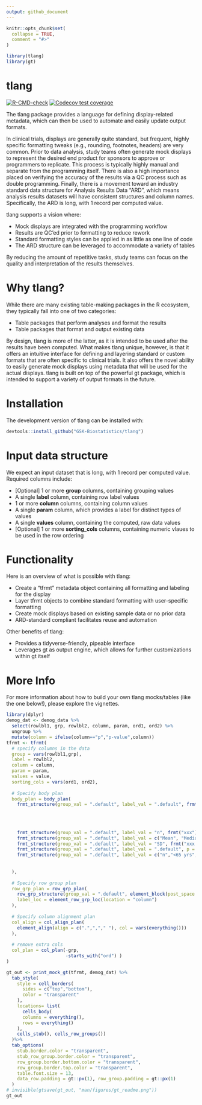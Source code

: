 ```yaml
---
output: github_document
---
```


```r
knitr::opts_chunk$set(
  collapse = TRUE,
  comment = "#>"
)
```

```r
library(tlang)
library(gt)
```

# tlang
<!-- badges: start -->
[![R-CMD-check](https://github.com/GSK-Biostatistics/tlang/workflows/R-CMD-check/badge.svg)](https://github.com/GSK-Biostatistics/tlang/actions)
[![Codecov test coverage](https://codecov.io/gh/GSK-Biostatistics/tlang/branch/main/graph/badge.svg)](https://app.codecov.io/gh/GSK-Biostatistics/tlang?branch=main)
<!-- badges: end -->

The tlang package provides a language for defining display-related metadata, which can then be used to automate and easily update output formats. 

In clinical trials, displays are generally quite standard, but frequent, highly specific formatting tweaks (e.g., rounding, footnotes, headers) are very common. Prior to data analysis, study teams often generate mock displays to represent the desired end product for sponsors to approve or programmers to replicate. This process is typically highly manual and separate from the programming itself. There is also a high importance placed on verifying the accuracy of the results via a QC process such as double programming. Finally, there is a movement toward an industry standard data structure for Analysis Results Data "ARD", which means analysis results datasets will have consistent structures and column names. Specifically, the ARD is long, with 1 record per computed value. 

tlang supports a vision where:

  - Mock displays are integrated with the programming workflow
  - Results are QC'ed prior to formatting to reduce rework
  - Standard formatting styles can be applied in as little as one line of code
  - The ARD structure can be leveraged to accommodate a variety of tables

By reducing the amount of repetitive tasks, study teams can focus on the quality and interpretation of the results themselves. 

# Why tlang? 

While there are many existing table-making packages in the R ecosystem, they typically fall into one of two categories:

  - Table packages that perform analyses and format the results
  - Table packages that format and output existing data
  
By design, tlang is more of the latter, as it is intended to be used after the results have been computed. What makes tlang unique, however, is that it offers an intuitive interface for defining and layering standard or custom formats that are often specific to clinical trials. It also offers the novel ability to easily generate mock displays using metadata that will be used for the actual displays. tlang is built on top of the powerful gt package, which is intended to support a variety of output formats in the future. 
  
# Installation

The development version of tlang can be installed with:
```r
devtools::install_github("GSK-Biostatistics/tlang")
```

# Input data structure

We expect an input dataset that is long, with 1 record per computed value. Required columns include:

- [Optional] 1 or more **group** columns, containing grouping values 
- A single **label** column, containing row label values
- 1 or more **column** columns, containing column values 
- A single **param** column, which provides a label for distinct types of values
- A single **values** column, containing the computed, raw data values
- [Optional] 1 or more **sorting_cols** columns, containing numeric vlaues to be used in the row ordering

# Functionality

Here is an overview of what is possible with tlang:

- Create a "tfrmt" metadata object containing all formatting and labeling for the display
- Layer tfrmt objects to combine standard formatting with user-specific formatting
- Create mock displays based on existing sample data or no prior data 
- ARD-standard compliant facilitates reuse and automation

Other benefits of tlang:

- Provides a tidyverse-friendly, pipeable interface
- Leverages gt as output engine, which allows for further customizations within gt itself

# More Info

For more information about how to build your own tlang mocks/tables (like the one below!), please explore the vignettes.

```r
library(dplyr)
demog_dat <- demog_data %>% 
  select(rowlbl1, grp, rowlbl2, column, param, ord1, ord2) %>% 
  ungroup %>% 
  mutate(column = ifelse(column=="p","p-value",column)) 
tfrmt <- tfrmt(
  # specify columns in the data
  group = vars(rowlbl1,grp),
  label = rowlbl2,
  column = column, 
  param = param,
  values = value,
  sorting_cols = vars(ord1, ord2),
  
  # Specify body plan
  body_plan = body_plan(
    frmt_structure(group_val = ".default", label_val = ".default", frmt_combine("{n} {pct}", 
                                                                                n = frmt("xxx"),
                                                                                pct = frmt_when("==100" ~ "",
                                                                                                "==0" ~ "",
                                                                                                TRUE ~ frmt("(xx.x %)")))),
    frmt_structure(group_val = ".default", label_val = "n", frmt("xxx")),
    frmt_structure(group_val = ".default", label_val = c("Mean", "Median", "Min","Max"), frmt("xxx.x")),
    frmt_structure(group_val = ".default", label_val = "SD", frmt("xxx.xx")),
    frmt_structure(group_val = ".default", label_val = ".default", p = frmt("")),
    frmt_structure(group_val = ".default", label_val = c("n","<65 yrs","<12 months","<25"), p = frmt_when(">0.99" ~ ">0.99",
                                                                                 "<0.001" ~ "<0.001",
                                                                                 TRUE ~ frmt("x.xxx", missing = "")))
  ),
  
  # Specify row group plan
  row_grp_plan = row_grp_plan(
    row_grp_structure(group_val = ".default", element_block(post_space = " ")),
    label_loc = element_row_grp_loc(location = "column")
  ),
  
  # Specify column alignment plan
  col_align = col_align_plan(
    element_align(align = c(".",","," "), col = vars(everything()))
  ),
  
  # remove extra cols
  col_plan = col_plan(-grp, 
                      -starts_with("ord") )
) 

gt_out <- print_mock_gt(tfrmt, demog_dat) %>% 
  tab_style(
    style = cell_borders(
      sides = c("top","bottom"),
      color = "transparent"
    ),
    locations= list(
      cells_body(
      columns = everything(),
      rows = everything()
    ),
    cells_stub(), cells_row_groups())
  )%>% 
  tab_options(
    stub.border.color = "transparent",
    stub_row_group.border.color = "transparent",
    row_group.border.bottom.color = "transparent",
    row_group.border.top.color = "transparent",
    table.font.size = 13,
    data_row.padding = gt::px(1), row_group.padding = gt::px(1)
  )
# invisible(gtsave(gt_out, "man/figures/gt_readme.png"))
gt_out
```
 


